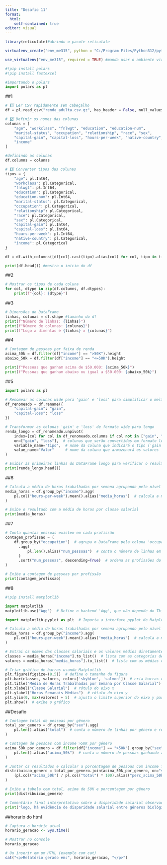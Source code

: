 ---
title: "Desafio 11"
format:
  html: 
    self-contained: true
editor: visual
---
```{r}
library(reticulate)#abrindo o pacote reticulate
```

```{r}
virtualenv_create("env_me315", python = "C:/Program Files/Python312/python.exe")#criando um ambiente virtual pra usar python
```

```{r}
use_virtualenv("env_me315", required = TRUE) #manda usar o ambiente virtual criado
```

```{python}
#!pip install polars
#!pip install fastexcel
```

```{python}
#importando o polars
import polars as pl
```

##1

```{python}
# 1️⃣ Ler CSV rapidamente sem cabeçalho
df = pl.read_csv("renda_adulta.csv.gz", has_header = False, null_values="?")
```

```{python}
# 2️⃣ Definir os nomes das colunas
colunas = [
    "age", "workclass", "fnlwgt", "education", "education-num",
    "marital-status", "occupation", "relationship", "race", "sex",
    "capital-gain", "capital-loss", "hours-per-week", "native-country",
    "income"
]
```

```{python}
#definindo as colunas
df.columns = colunas
```

```{python}
# 3️⃣ Converter tipos das colunas
tipos = {
    "age": pl.Int64,
    "workclass": pl.Categorical,
    "fnlwgt": pl.Int64,
    "education": pl.Categorical,
    "education-num": pl.Int64,
    "marital-status": pl.Categorical,
    "occupation": pl.Categorical,
    "relationship": pl.Categorical,
    "race": pl.Categorical,
    "sex": pl.Categorical,
    "capital-gain": pl.Int64,
    "capital-loss": pl.Int64,
    "hours-per-week": pl.Int64,
    "native-country": pl.Categorical,
    "income": pl.Categorical
}
```

```{python}
df = df.with_columns([df[col].cast(tipo).alias(col) for col, tipo in tipos.items()])  # Converte cada coluna para o tipo definido em 'tipos' e mantém os nomes

```

```{python}
print(df.head()) #mostra o inicio do df
```

##2

```{python}
# Mostrar os tipos de cada coluna
for col, dtype in zip(df.columns, df.dtypes):
    print(f"{col}: {dtype}")

```

##3

```{python}
# Dimensões do DataFrame
linhas, colunas = df.shape #tamanho do df
print(f"Número de linhas: {linhas}")
print(f"Número de colunas: {colunas}")
print(f"Logo a dimentao é {linhas} x {colunas}")
```

##4

```{python}
# Contagem de pessoas por faixa de renda
acima_50k = df.filter(df["income"] == ">50K").height
abaixo_50k = df.filter(df["income"] == "<=50K").height

print(f"Pessoas que ganham acima de $50.000: {acima_50k}")
print(f"Pessoas que ganham abaixo ou igual a $50.000: {abaixo_50k}")

```

##5

```{python}
import polars as pl

# Renomear as colunas wide para 'gain' e 'loss' para simplificar o melt
df_renomeado = df.rename({
    "capital-gain": "gain",
    "capital-loss": "loss"
})

# Transformar as colunas 'gain' e 'loss' de formato wide para longo
renda_longo = df_renomeado.unpivot(
    index=[col for col in df_renomeado.columns if col not in ["gain", "loss"]],  # mantém todas as outras colunas como identificadores
    on=["gain", "loss"],  # colunas que serão convertidas em formato longo
    variable_name="tipo",  # nome da coluna que indicará o tipo ('gain' ou 'loss')
    value_name="Valor"     # nome da coluna que armazenará os valores
)

# Exibir as primeiras linhas do DataFrame longo para verificar o resultado
print(renda_longo.head())

```

##6

```{python}
# Calcula a média de horas trabalhadas por semana agrupando pelo nível salarial ('income')
media_horas = df.group_by("income").agg(
    pl.col("hours-per-week").mean().alias("media_horas")  # calcula a média da coluna 'hours-per-week' e renomeia para 'media_horas'
)

# Exibe o resultado com a média de horas por classe salarial
print(media_horas)


```

##7

```{python}
# Conta quantas pessoas existem em cada profissão
contagem_profissao = (
    df.group_by("occupation")  # agrupa o DataFrame pela coluna 'occupation'
      .agg(
          pl.len().alias("num_pessoas")  # conta o número de linhas em cada grupo e renomeia para 'num_pessoas'
      )
      .sort("num_pessoas", descending=True)  # ordena as profissões do maior para o menor número de pessoas
)

# Exibe a contagem de pessoas por profissão
print(contagem_profissao)

```

##8


```{python}
#!pip install matplotlib
```


```{python}
import matplotlib
matplotlib.use("Agg")  # Define o backend 'Agg', que não depende do Tkinter, útil para gerar gráficos em RMarkdown/HTML

import matplotlib.pyplot as plt  # Importa a interface pyplot do Matplotlib para criar gráficos

```


```{python}
# Calcula a média de horas trabalhadas por semana agrupando pelo nível salarial ('income')
media_horas = df.group_by("income").agg(
    pl.col("hours-per-week").mean().alias("media_horas")  # calcula a média da coluna 'hours-per-week' e renomeia para 'media_horas'
)

# Extrai os nomes das classes salariais e os valores médios diretamente do Polars para plotagem
classes = media_horas["income"].to_list()  # lista com as categorias de 'income'
valores = media_horas["media_horas"].to_list()  # lista com as médias correspondentes

# Criar gráfico de barras usando Matplotlib
plt.figure(figsize=(8,5))  # define o tamanho da figura
plt.bar(classes, valores, color=['skyblue', 'salmon'])  # cria barras com cores diferentes para cada classe
plt.title("Média de Horas Trabalhadas por Semana por Classe Salarial")  # título do gráfico
plt.xlabel("Classe Salarial")  # rótulo do eixo x
plt.ylabel("Horas Semanais Médias")  # rótulo do eixo y
plt.ylim(0, max(valores) + 5)  # ajusta o limite superior do eixo y para melhor visualização
plt.show()  # exibe o gráfico


```
##Desafio

```{python}
# Contagem total de pessoas por gênero
total_por_genero = df.group_by("sex").agg(
    pl.len().alias("total")  # conta o número de linhas por gênero e renomeia para 'total'
)

# Contagem de pessoas com income >50K por gênero
acima_50k_por_genero = df.filter(df["income"] == ">50K").group_by("sex").agg(
    pl.len().alias("acima_50k")  # conta o número de pessoas ganhando acima de 50K por gênero
)

# Juntar os resultados e calcular a porcentagem de pessoas com income >50K
distribuicao_genero = total_por_genero.join(acima_50k_por_genero, on="sex", how="left").with_columns(
    (pl.col("acima_50k") / pl.col("total") * 100).alias("perc_acima_50k")  # calcula a proporção em porcentagem
)

# Exibe a tabela com total, acima de 50K e porcentagem por gênero
print(distribuicao_genero)

# Comentário final interpretativo sobre a disparidade salarial observada
print("logo, há evidência de disparidade salarial entre gêneros biológicos neste dataset, pois A proporção de homens ganhando acima de 50K é quase 3 vezes maior que a das mulheres como mostram os dados")


```

##horario do html

```{r}
# Captura o horário atual
horario_geracao <- Sys.time()

# Mostrar no console
horario_geracao

# Ou inserir em um HTML (exemplo com cat)
cat("<p>Relatório gerado em:", horario_geracao, "</p>")
```

